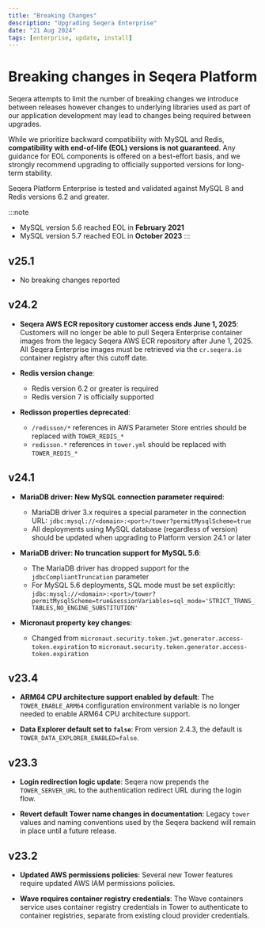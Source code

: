 ```yaml
---
title: "Breaking Changes"
description: "Upgrading Seqera Enterprise"
date: "21 Aug 2024"
tags: [enterprise, update, install]
---
```


# Breaking changes in Seqera Platform

Seqera attempts to limit the number of breaking changes we introduce between releases however changes to underlying libraries used as part of our application development may lead to changes being required between upgrades.

While we prioritize backward compatibility with MySQL and Redis, **compatibility with end-of-life (EOL) versions is not guaranteed**. Any guidance for EOL components is offered on a best-effort basis, and we strongly recommend upgrading to officially supported versions for long-term stability.

Seqera Platform Enterprise is tested and validated against MySQL 8 and Redis versions 6.2 and greater.

:::note
- MySQL version 5.6 reached EOL in **February 2021**
- MySQL version 5.7 reached EOL in **October 2023** 
:::

## v25.1
- No breaking changes reported

## v24.2
- **Seqera AWS ECR repository customer access ends June 1, 2025**: Customers will no longer be able to pull Seqera Enterprise container images from the legacy Seqera AWS ECR repository after June 1, 2025. All Seqera Enterprise images must be retrieved via the `cr.seqera.io` container registry after this cutoff date.

- **Redis version change**: 
  - Redis version 6.2 or greater is required
  - Redis version 7 is officially supported

- **Redisson properties deprecated**: 
  - `/redisson/*` references in AWS Parameter Store entries should be replaced with `TOWER_REDIS_*`
  - `redisson.*` references in `tower.yml` should be replaced with `TOWER_REDIS_*`

## v24.1
- **MariaDB driver: New MySQL connection parameter required**:
  - MariaDB driver 3.x requires a special parameter in the connection URL: `jdbc:mysql://<domain>:<port>/tower?permitMysqlScheme=true`
  - All deployments using MySQL database (regardless of version) should be updated when upgrading to Platform version 24.1 or later

- **MariaDB driver: No truncation support for MySQL 5.6**:
  - The MariaDB driver has dropped support for the `jdbcCompliantTruncation` parameter
  - For MySQL 5.6 deployments, SQL mode must be set explicitly: `jdbc:mysql://<domain>:<port>/tower?permitMysqlScheme=true&sessionVariables=sql_mode='STRICT_TRANS_TABLES,NO_ENGINE_SUBSTITUTION'`

- **Micronaut property key changes**:
  - Changed from `micronaut.security.token.jwt.generator.access-token.expiration` to `micronaut.security.token.generator.access-token.expiration`

## v23.4

- **ARM64 CPU architecture support enabled by default**: The `TOWER_ENABLE_ARM64` configuration environment variable is no longer needed to enable ARM64 CPU architecture support.

- **Data Explorer default set to `false`**: From version 2.4.3, the default is `TOWER_DATA_EXPLORER_ENABLED=false`.

## v23.3
- **Login redirection logic update**: Seqera now prepends the `TOWER_SERVER_URL` to the authentication redirect URL during the login flow.

- **Revert default Tower name changes in documentation**: Legacy `tower` values and naming conventions used by the Seqera backend will remain in place until a future release.

## v23.2
- **Updated AWS permissions policies**: Several new Tower features require updated AWS IAM permissions policies.

- **Wave requires container registry credentials**: The Wave containers service uses container registry credentials in Tower to authenticate to container registries, separate from existing cloud provider credentials.
